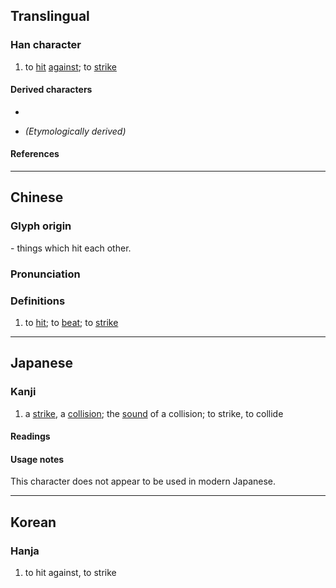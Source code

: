 {{character info/new}}
==Translingual==

===Han character===
{{Han char|rn=79|rad=殳|as=10|sn=14|four=57647|canj=JRHNE|ids=⿰軎殳}}

# to [[hit]] [[against]]; to [[strike]]

====Derived characters====
* {{l|mul|[[𡁒]], [[𤪢]], [[𦿓]], [[𥖳]]}}
* {{l|mul|[[墼]], [[擊]], [[檕]], [[礊]], [[繫]], [[罊]], [[蟿]], [[轚]]}} ''(Etymologically derived)''

====References====
{{Han ref|kx=0587.100|dkj=16668|dj=0979.120|hdz=32163.100|uh=6BC4}}

----

==Chinese==
{{zh-forms|s=𬆦}}

===Glyph origin===
{{Han etym|罊}}
{{Han compound|軎|殳|t1=[[axle]] [[tip]]|t2=[[weapon]]|ls=ic}} - things which hit each other.

===Pronunciation===
{{zh-pron
|m=jī
|c=gik1
|mc=
|oc=
|ma=
|cat=v
}}

===Definitions===
{{zh-hanzi}}

# to [[hit]]; to [[beat]]; to [[strike]]

----

==Japanese==

===Kanji===
{{ja-kanji|grade=uc|rs=殳10}}

# a [[strike]], a [[collision]]; the [[sound]] of a collision; to strike, to collide

====Readings====
{{ja-readings
|on=[[けき]] (keki), [[げき]] (geki), [[けい]] (kei)
|kun=[[あたる]] (ataru)
}}

====Usage notes====
This character does not appear to be used in modern Japanese.

----

==Korean==

===Hanja===
{{ko-hanja|hangeul=격|eumhun=|rv=gyeok|mr=kyŏk|y=kyek}}

# to hit against, to strike
